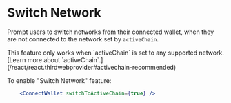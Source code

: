 # Switch Network

Prompt users to switch networks from their connected wallet, when they are not connected to the network set by `activeChain`. 

<Callout title="info">
    This feature only works when `activeChain` is set to any supported network. [Learn more about `activeChain`.](/react/react.thirdwebprovider#activechain-recommended) 
</Callout>

To enable "Switch Network" feature:

```jsx
    <ConnectWallet switchToActiveChain={true} />
```
